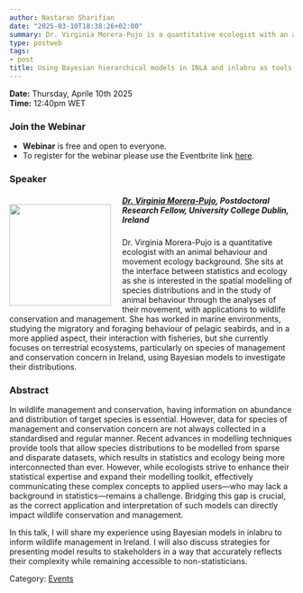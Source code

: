 ---
author: Nastaran Sharifian
date: "2025-03-10T18:38:26+02:00"
summary: Dr. Virginia Morera-Pujo is a quantitative ecologist with an animal behaviour and movement ecology background. She sits at the interface between statistics and ecology as she is interested in the spatial modelling of species distributions and in the study of animal behaviour through the analyses of their movement, with applications to wildlife conservation and management. She has worked in marine environments, studying the migratory and foraging behaviour of pelagic seabirds, and in a more applied aspect, their interaction with fisheries, but she currently focuses on terrestrial ecosystems, particularly on species of management and conservation concern in Ireland, using Bayesian models to investigate their distributions.
type: postweb
tags:
- post
title: Using Bayesian hierarchical models in INLA and inlabru as tools for wildlife management and conservation
---
**Date:** Thursday, Aprile 10th 2025 <br>
**Time:** 12:40pm WET <br>

### Join the Webinar

  - **Webinar** is free and open to everyone. 
  - To register for the webinar please use the Eventbrite link [here](https://forms.office.com/Pages/ResponsePage.aspx?id=zPVUFDW7hUa72YYh_YBVyVf5diHPK9hKlZHeXh9uPr5UQU9ZTDJRRlFVTEFVQlFPQ0ZBM0hIM0dQQy4u).


### Speaker

##### <img src="/webinars/posts/image/pic_Virginia.png" width="180px" height="180px" align="left" style="margin:15px 20px 0px 0px"><a name="Rafael"></a> [Dr. Virginia Morera-Pujo](https://sites.google.com/view/virginiamorera-pujol/home?authuser=0), Postdoctoral Research Fellow, University College Dublin, Ireland


Dr. Virginia Morera-Pujo is a quantitative ecologist with an animal behaviour and movement ecology background. She sits at the interface between statistics and ecology as she is interested in the spatial modelling of species distributions and in the study of animal behaviour through the analyses of their movement, with applications to wildlife conservation and management. She has worked in marine environments, studying the migratory and foraging behaviour of pelagic seabirds, and in a more applied aspect, their interaction with fisheries, but she currently focuses on terrestrial ecosystems, particularly on species of management and conservation concern in Ireland, using Bayesian models to investigate their distributions.


### Abstract
In wildlife management and conservation, having information on abundance and distribution of target species is essential. However, data for species of management and conservation concern are not always collected in a standardised and regular manner. Recent advances in modelling techniques provide tools that allow species distributions to be modelled from sparse and disparate datasets, which results in statistics and ecology being more interconnected than ever. However, while ecologists strive to enhance their statistical expertise and expand their modelling toolkit, effectively communicating these complex concepts to applied users—who may lack a background in statistics—remains a challenge. Bridging this gap is crucial, as the correct application and interpretation of such models can directly impact wildlife conservation and management.

In this talk, I will share my experience using Bayesian models in inlabru to inform wildlife management in Ireland. I will also discuss strategies for presenting model results to stakeholders in a way that accurately reflects their complexity while remaining accessible to non-statisticians.


Category: [<u>Events</u>](/events/posts/2025-04-10-webinar_ecology/)